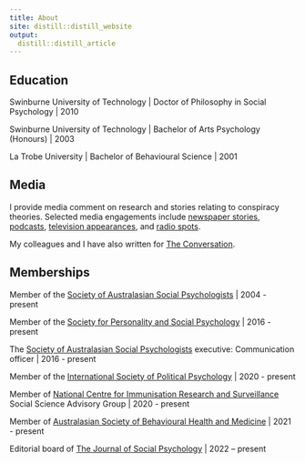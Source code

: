 ```yaml
---
title: About
site: distill::distill_website
output:
  distill::distill_article
---
```


## Education

Swinburne University of Technology | Doctor of Philosophy in Social Psychology | 2010

Swinburne University of Technology | Bachelor of Arts Psychology (Honours) | 2003

La Trobe University | Bachelor of Behavioural Science | 2001

## Media

I provide media comment on research and stories relating to conspiracy theories. Selected media engagements include [newspaper stories](https://www.theguardian.com/science/2022/apr/19/in-a-pandemic-of-medical-misinformation-how-do-you-deal-with-conspiracy-believers), [podcasts](https://www.abc.net.au/radionational/programs/rearvision/medical-conspiracy-theories-through-the-ages/13649988), [television appearances](https://www.abc.net.au/news/2021-06-15/why-do-people-buy-into-conspiracy-theories-like-qanon/13388796), and [radio spots](https://www.abc.net.au/triplej/programs/hack/hack/13535808).

My colleagues and I have also written for [The Conversation](https://theconversation.com/was-phar-lap-killed-by-gangsters-new-research-shows-which-conspiracies-people-believe-in-and-why-158610).

## Memberships

Member of the [Society of Australasian Social Psychologists](https://sasp.org.au) | 2004 - present

Member of the [Society for Personality and Social Psychology](https://spsp.org) | 2016 - present

The [Society of Australasian Social Psychologists](https://sasp.org.au) executive: Communication officer | 2016 - present

Member of the [International Society of Political Psychology](https://ispp.org) | 2020 - present

Member of [National Centre for Immunisation Research and Surveillance](https://ncirs.org.au) Social Science Advisory Group | 2020 - present

Member of [Australasian Society of Behavioural Health and Medicine](https://www.asbhm.com) | 2021 - present

Editorial board of [The Journal of Social Psychology](https://www.tandfonline.com/journals/vsoc20) | 2022 – present